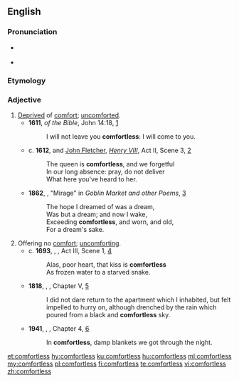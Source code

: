 ==English==

===Pronunciation===
* {{a|UK}} {{IPA|/ˈkʌm.fət.ləs/|lang=en}}
* {{a|US}} {{IPA|/ˈkʌm.fɚt.ləs/|lang=en}}

===Etymology===
{{suffix|comfort|less|lang=en}}

===Adjective===
{{en-adj}}
# [[deprive|Deprived]] of [[comfort]]; [[uncomforted]].
#* '''1611''', ''{{w|King James Version}} of the Bible'', John 14:18, [https://www.biblegateway.com/passage/?search=John+14&version=KJV]
#*: I will not leave you '''comfortless''': I will come to you.
#* c. '''1612''', {{w|William Shakespeare}} and [[w:John Fletcher (playwright)|John Fletcher]], ''[[w:Henry VIII (play)|Henry VIII]]'', Act II, Scene 3, [http://www.opensourceshakespeare.org/views/plays/play_view.php?WorkID=henry8&Scope=entire&pleasewait=1&msg=pl]
#*: The queen is '''comfortless''', and we forgetful
#*: In our long absence: pray, do not deliver
#*: What here you've heard to her.
#* '''1862''', {{w|Christina Rossetti}}, "Mirage" in ''Goblin Market and other Poems'', [http://www.gutenberg.org/cache/epub/16950/pg16950-images.html]
#*: The hope I dreamed of was a dream,
#*: Was but a dream; and now I wake,
#*: Exceeding '''comfortless''', and worn, and old,
#*: For a dream's sake.
# Offering no [[comfort]]; [[uncomforting]].
#* c. '''1693''', {{w|William Shakespeare}}, ''{{w|Titus Andronicus}}'', Act III, Scene 1, [http://www.opensourceshakespeare.org/views/plays/play_view.php?WorkID=titus&Scope=entire&pleasewait=1&msg=pl]
#*: Alas, poor heart, that kiss is '''comfortless'''
#*: As frozen water to a starved snake.
#* '''1818''', {{w|Mary Shelley}}, ''{{w|Frankenstein}}'', Chapter V, [http://www.gutenberg.org/files/42324/42324-h/42324-h.htm]
#*: I did not dare return to the apartment which I inhabited, but felt impelled to hurry on, although drenched by the rain which poured from a black and '''comfortless''' sky.
#* '''1941''', {{w|Emily Carr}}, ''{{w|Klee Wyck}}'', Chapter 4, [http://www.gutenberg.net.au/ebooks01/0100131h.html]
#*: In '''comfortless''', damp blankets we got through the night.

[[et:comfortless]]
[[hy:comfortless]]
[[ku:comfortless]]
[[hu:comfortless]]
[[ml:comfortless]]
[[my:comfortless]]
[[pl:comfortless]]
[[fi:comfortless]]
[[te:comfortless]]
[[vi:comfortless]]
[[zh:comfortless]]